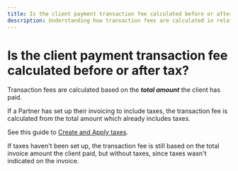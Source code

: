 ```yaml
---
title: Is the client payment transaction fee calculated before or after tax?
description: Understanding how transaction fees are calculated in relation to taxes on invoices
---
```


# Is the client payment transaction fee calculated before or after tax?

Transaction fees are calculated based on the **_total amount_** the client has paid. 

If a Partner has set up their invoicing to include taxes, the transaction fee is calculated from the total amount which already includes taxes. 

See this guide to [Create and Apply taxes](/commerce/commerce-invoices/create-and-apply-taxes).

If taxes haven't been set up, the transaction fee is still based on the total invoice amount the client paid, but without taxes, since taxes wasn't indicated on the invoice.